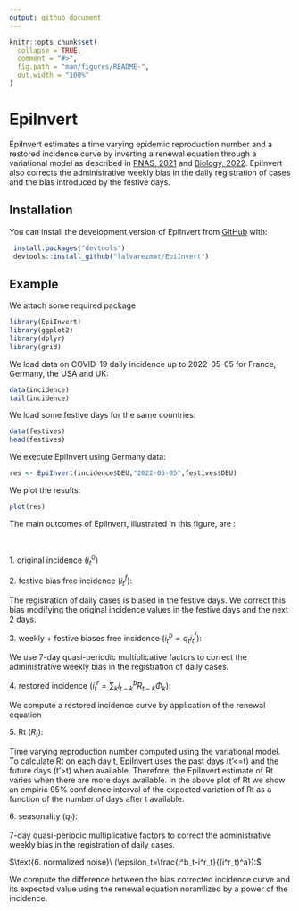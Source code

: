```yaml
---
output: github_document
---
```


<!-- README.md is generated from README.Rmd. Please edit that file -->

```r
knitr::opts_chunk$set(
  collapse = TRUE,
  comment = "#>",
  fig.path = "man/figures/README-",
  out.width = "100%"
)
```

# EpiInvert

<!-- badges: start -->
<!-- badges: end -->

EpiInvert estimates a time varying epidemic reproduction number and a restored 
incidence curve by inverting a renewal equation through a variational model as 
described in 
[PNAS, 2021](https://www.pnas.org/doi/10.1073/pnas.2105112118) and 
[Biology, 2022](https://www.mdpi.com/2079-7737/11/4/540). 
EpiInvert also corrects the administrative weekly bias in the daily registration 
of cases and the bias introduced by the festive days.

## Installation

You can install the development version of EpiInvert from [GitHub](https://github.com/) with:

```r
 install.packages("devtools")
 devtools::install_github("lalvarezmat/EpiInvert")
```

## Example
We attach some required package
```r
library(EpiInvert)
library(ggplot2)
library(dplyr)
library(grid)
```  

We load data on COVID-19 daily incidence up to 2022-05-05 for France, 
Germany, the USA and UK: 
```r
data(incidence)
tail(incidence)
```
We load some festive days for the same countries: 
```r
data(festives)
head(festives)
```

We execute EpiInvert using Germany data:
```r
res <- EpiInvert(incidence$DEU,"2022-05-05",festives$DEU)
```

We plot the results: 
```r
plot(res)

```
The main outcomes of EpiInvert, illustrated in this figure, are : 

$~$

$\text{1. original incidence}\ (i^0_t)$

$\text{2. festive bias free incidence}\ (i^f_t):$  

The registration of daily cases is biased in the festive days. We correct this bias modifying the original incidence values in the festive days and the next 2 days. 

$\text{3. weekly + festive biases free incidence}\ (i^b_t=q_ti^f_t):$  

We use 7-day quasi-periodic multiplicative factors to correct the administrative weekly bias in the registration of daily cases. 

$\text{4. restored incidence}\ (i^r_t=\sum_k i^b_{t-k}R_{t-k}\Phi_k):$  

We compute a restored incidence curve by application of the renewal equation

$\text{5. Rt}\ (R_t):$  

Time varying reproduction number computed using the variational model. To 
calculate Rt on each day t, EpiInvert uses the past days (t'<=t) and the future 
days (t'>t) when available. Therefore, the EpiInvert estimate of Rt varies when 
there are more days available. In the above plot of Rt we show an empiric  95% 
confidence interval of the expected variation of Rt as a function of the number 
of days after t available.

$\text{6. seasonality}\ (q_t):$ 

7-day quasi-periodic multiplicative factors to correct the administrative weekly bias in the registration of daily cases.

$\text{6. normalized noise}\ (\epsilon_t=\frac{i^b_t-i^r_t}{(i^r_t)^a}):$ 

We compute the difference between the bias corrected incidence curve and its expected value using the renewal equation noramlized by a power of the incidence. 

